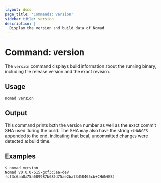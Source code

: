 ```yaml
---
layout: docs
page_title: 'Commands: version'
sidebar_title: version
description: |
  Display the version and build data of Nomad
---
```


# Command: version

The `version` command displays build information about the running binary,
including the release version and the exact revision.

## Usage

```plaintext
nomad version
```

## Output

This command prints both the version number as well as the exact commit SHA used
during the build. The SHA may also have the string `+CHANGES` appended to the
end, indicating that local, uncommitted changes were detected at build time.

## Examples

```shell
$ nomad version
Nomad v0.0.0-615-gcf3c6aa-dev (cf3c6aa8a75a689987b689d75ae2ba73458465cb+CHANGES)
```
